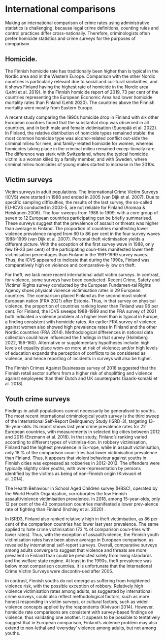 # International comparisons

Making an international comparison of crime rates using administrative statistics is challenging, because legal crime definitions, counting rules and control practices differ cross-nationally. Therefore, criminologists often prefer homicide statistics and crime surveys for the purposes of comparison.

## Homicide. 
The Finnish homicide rate has traditionally been higher than is typical in the Nordic area and in the Western Europe. Comparison with the other Nordic countries is particularly relevant due to social and cul-tural similarities, and it shows Finland having the highest rate of homicide in the Nordic area (Lehti et al. 2019). In the Finnish homicide report of 2019, 73 per cent of the countries representing the European Economic Area had lower homicide mortality rates than Finland (Lehti 2020). The countries above the Finnish mortality were mostly from Eastern Europe. 

A recent study comparing the 1990s homicide drop in Finland with six other European countries found that the substantial drop was observed in all countries, and in both male and female victimisation (Suonpää et al. 2022). In Finland, the relative distribution of homicide types remained stable: the most common homicide type was alcohol-related conflict out-side the criminal milieu for men, and family-related homicide for women, whereas homicides taking place in the criminal milieu remained excep-tionally rare. The difference was stark with Switzerland, where the typical homicide victim is a woman killed by a family member, and with Sweden, where criminal milieu homicides of young males started to increase in the 2010s.

## Victim surveys
Victim surveys in adult populations. The International Crime Victim Surveys (ICVS) were started in 1988 and ended in 2005 (van Dijk et al. 2007). Due to specific sampling difficulties, the results of the last survey, the so-called EU-ICVS conducted in 2003-5, are not reliable for Finland (Aromaa & Heiskanen 2006). The four sweeps from 1988 to 1999, with a core group of seven to 12 European countries participating can be briefly summarised. These surveys suggest that the prevalence of assault or threats was higher than average in Finland. The proportion of countries manifesting lower violence prevalence ranged from 60 to 86 per cent in the four survey waves 1988-1999 (van Dijk et al. 2007). Personal theft victimisation yields a different picture. With the exception of the first survey wave in 1988, only few (9-23 per cent) of the participating coun-tries manifested lower theft victimisation percentages than Finland in the 1991-1999 survey waves. Thus, the ICVS appeared to indicate that during the 1990s, Finland was comparatively high on violence and comparative-ly low on theft. 

For theft, we lack more recent international adult victim surveys. In contrast, for violence, some surveys have been conducted. Recent Crime, Safety and Victims’ Rights survey conducted by the European Fundamen-tal Rights Agency shoes physical violence victimisation rates in 29 European countries. The comparison placed Finland as the second most violent European nation (FRA 2021) after Estonia. Thus, in that survey on physical violence, the proportion of countries ranking lower than Finland was 96 per cent. For Finland, the ICVS sweeps 1988-1999 and the FRA survey of 2021 both indicated a violence problem at a higher level than is typical in Europe, a finding consistent with homicide rates. 
An earlier FRA survey of violence against women also showed high prevalence rates in Finland and the other Nordic countries (FRA 2014). Methodological differences in national data collection could have influenced the findings in that survey (Holmberg 2022, 159-160). Alternative or supplementary hypotheses include: high levels of equality place wom-en more at risk of violence; and/or high levels of education expands the perception of conflicts to be considered as violence, and hence reporting of incidents in surveys will also be higher. 

The Finnish Crimes Against Businesses survey of 2018 suggested that the Finnish retail sector suffers from a higher risk of shoplifting and violence against employees than their Dutch and UK counterparts (Saarik-komäki et al. 2018). 

## Youth crime surveys
Findings in adult populations cannot necessarily be generalised to youths. The most recent international criminological youth survey is the third sweep of the International Self-Report Delinquency Study (ISRD-3), targeting 13–16-year-olds. Its report shows last year crime prevalence rates for 22 European countries, with measurements in selected big cities between 2012 and 2015 (Enzmann et al. 2018). In that study, Finland’s ranking varied according to different types of victimisa-tion. In robbery victimisation, Finland had the highest prevalence in Eu-rope, while in assault victimisation, only 18 % of the comparison coun-tries had lower victimisation prevalence than Finland. Thus, it appears that violent behaviour against youths in Finnish cities was expressed as robberies in 2012-2013. The offenders were typically slightly older youths, with over-representation by persons identified by the victims as being of non-Finnish origin (Kivivuori et al. 2014).

The Health Behaviour in School Aged Children survey (HBSC), operated by the World Health Organization, corroborates the low Finnish assault/violence victimisation prevalence. In 2018, among 15-year-olds, only 12 per cent of the 43 comparison countries manifested a lower prev-alence rate of fighting than Finland (Inchley et al. 2020) . 

In ISRD3, Finland also ranked relatively high in theft victimisation, as 86 per cent of the comparison countries had lower last year prevalence. The same applied to hate crime victimisation (73 % of comparison coun-tries with lower rates). Thus, with the exception of assault/violence, the Finnish youth victimisation rates have been above average in European comparison, as revealed by international self-report surveys. 
Overall, comparative surveys among adults converge to suggest that violence and threats are more prevalent in Finland than could be predicted solely from living standards and the welfare state regime. At least in the 1990s, theft prevalence was below most comparison countries. It is unfortunate that the International Crime Victim Surveys were discontin-ued after 2005. 

In contrast, Finnish youths do not emerge as suffering from heightened violence risk, with the possible exception of robbery. Relatively high violence victimisation rates among adults, as suggested by international crime surveys, could also reflect methodological factors, such as more honest responding in victim surveys, or cultural factors, such as wider violence concepts applied by the respondents (Kivivuori 2014). However, homicide rate comparisons are consistent with survey-based findings on violence, thus validating one another. It appears to be possible to tentatively suggest that in European comparison, Finland’s violence problem may also extend to non-lethal and ‘everyday’ violence among adults, but not among youths.
